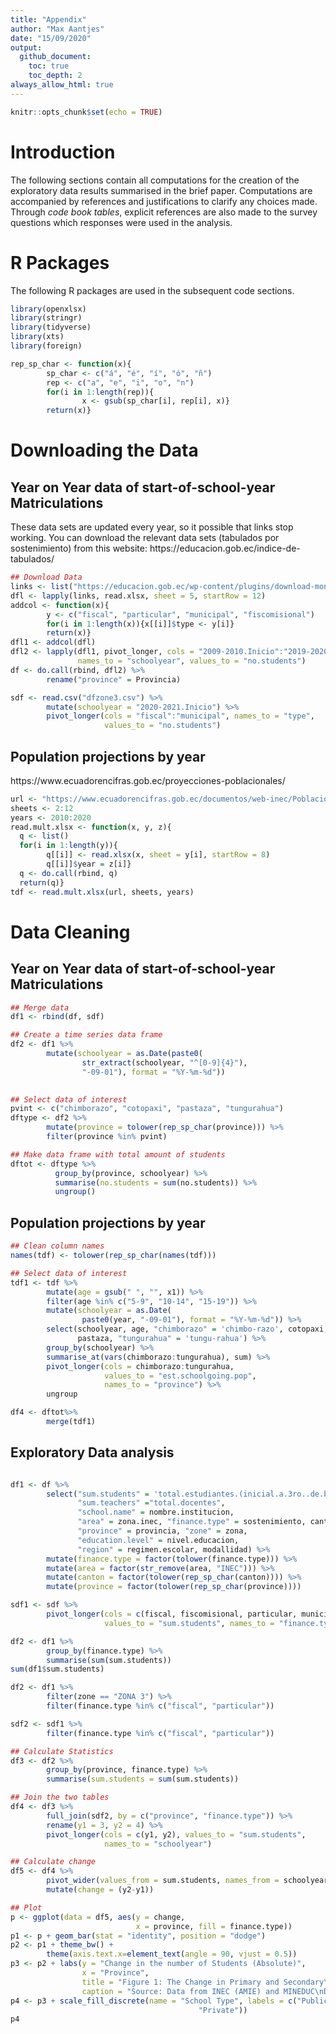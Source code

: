```yaml
---
title: "Appendix"
author: "Max Aantjes"
date: "15/09/2020"
output:
  github_document:
    toc: true
    toc_depth: 2
always_allow_html: true
---
```


```r
knitr::opts_chunk$set(echo = TRUE)
```

# Introduction
The following sections contain all computations for the creation of the exploratory data results summarised in the brief paper. Computations are accompanied by references and justifications to clarify any choices made. Through *code book tables*, explicit references are also made to the survey questions which responses were used in the analysis. 

# R Packages
The following R packages are used in the subsequent code sections. 
```r
library(openxlsx)
library(stringr)
library(tidyverse)
library(xts)
library(foreign)
```
 
```r
rep_sp_char <- function(x){
        sp_char <- c("á", "é", "í", "ó", "ñ")
        rep <- c("a", "e", "i", "o", "n")
        for(i in 1:length(rep)){
                x <- gsub(sp_char[i], rep[i], x)}
        return(x)}
```

# Downloading the Data
## Year on Year data of start-of-school-year Matriculations 
These data sets are updated every year, so it possible that links stop working. You can download the relevant data sets (tabulados por sostenimiento) from this website: https://educacion.gob.ec/indice-de-tabulados/

```r
## Download Data
links <- list("https://educacion.gob.ec/wp-content/plugins/download-monitor/download.php?id=15555", "https://educacion.gob.ec/wp-content/plugins/download-monitor/download.php?id=15556", "https://educacion.gob.ec/wp-content/plugins/download-monitor/download.php?id=15557", "https://educacion.gob.ec/wp-content/plugins/download-monitor/download.php?id=15558")
dfl <- lapply(links, read.xlsx, sheet = 5, startRow = 12)
addcol <- function(x){
        y <- c("fiscal", "particular", "municipal", "fiscomisional")
        for(i in 1:length(x)){x[[i]]$type <- y[i]}
        return(x)}
dfl1 <- addcol(dfl)
dfl2 <- lapply(dfl1, pivot_longer, cols = "2009-2010.Inicio":"2019-2020.Inicio",
               names_to = "schoolyear", values_to = "no.students")
df <- do.call(rbind, dfl2) %>%
        rename("province" = Provincia)
```

```r
sdf <- read.csv("dfzone3.csv") %>%
        mutate(schoolyear = "2020-2021.Inicio") %>%
        pivot_longer(cols = "fiscal":"municipal", names_to = "type",
                     values_to = "no.students")
```

## Population projections by year
https://www.ecuadorencifras.gob.ec/proyecciones-poblacionales/
```r
url <- "https://www.ecuadorencifras.gob.ec/documentos/web-inec/Poblacion_y_Demografia/Proyecciones_Poblacionales/PROYECCION_POR_EDADES_PROVINCIAS_2010-2020_Y_NACIONAL_2010-2020.xlsx"
sheets <- 2:12
years <- 2010:2020
read.mult.xlsx <- function(x, y, z){
  q <- list()
  for(i in 1:length(y)){
        q[[i]] <- read.xlsx(x, sheet = y[i], startRow = 8)
        q[[i]]$year = z[i]}
  q <- do.call(rbind, q)
  return(q)}
tdf <- read.mult.xlsx(url, sheets, years)
```

# Data Cleaning
## Year on Year data of start-of-school-year Matriculations
```r
## Merge data 
df1 <- rbind(df, sdf)
```

```r
## Create a time series data frame
df2 <- df1 %>%
        mutate(schoolyear = as.Date(paste0(
                str_extract(schoolyear, "^[0-9]{4}"), 
                "-09-01"), format = "%Y-%m-%d"))
        
```

```r
## Select data of interest
pvint <- c("chimborazo", "cotopaxi", "pastaza", "tungurahua")
dftype <- df2 %>%
        mutate(province = tolower(rep_sp_char(province))) %>%
        filter(province %in% pvint) 

## Make data frame with total amount of students
dftot <- dftype %>%
          group_by(province, schoolyear) %>%
          summarise(no.students = sum(no.students)) %>%
          ungroup()
```



## Population projections by year
```r
## Clean column names
names(tdf) <- tolower(rep_sp_char(names(tdf)))

## Select data of interest
tdf1 <- tdf %>%
        mutate(age = gsub(" ", "", x1)) %>%
        filter(age %in% c("5-9", "10-14", "15-19")) %>%
        mutate(schoolyear = as.Date(
                paste0(year, "-09-01"), format = "%Y-%m-%d")) %>%
        select(schoolyear, age, "chimborazo" = 'chimbo-razo', cotopaxi, 
               pastaza, "tungurahua" = 'tungu-rahua') %>%
        group_by(schoolyear) %>%
        summarise_at(vars(chimborazo:tungurahua), sum) %>%
        pivot_longer(cols = chimborazo:tungurahua, 
                     values_to = "est.schoolgoing.pop", 
                     names_to = "province") %>%
        ungroup
```

```r
df4 <- dftot%>%
        merge(tdf1)
```

## Exploratory Data analysis
```r

```

```r
df1 <- df %>%
        select("sum.students" = 'total.estudiantes.(inicial.a.3ro..de.bachillerato)', 
               "sum.teachers" ="total.docentes", 
               "school.name" = nombre.institucion, 
               "area" = zona.inec, "finance.type" = sostenimiento, canton, 
               "province" = provincia, "zone" = zona, 
               "education.level" = nivel.educacion,
               "region" = regimen.escolar, modallidad) %>%
        mutate(finance.type = factor(tolower(finance.type))) %>%
        mutate(area = factor(str_remove(area, "INEC"))) %>%
        mutate(canton = factor(tolower(rep_sp_char(canton)))) %>%
        mutate(province = factor(tolower(rep_sp_char(province))))

sdf1 <- sdf %>%
        pivot_longer(cols = c(fiscal, fiscomisional, particular, municipal),
                     values_to = "sum.students", names_to = "finance.type") 
```

```r
df2 <- df1 %>%
        group_by(finance.type) %>%
        summarise(sum(sum.students))
sum(df1$sum.students)
```


```r
df2 <- df1 %>%
        filter(zone == "ZONA 3") %>%
        filter(finance.type %in% c("fiscal", "particular"))

sdf2 <- sdf1 %>%
        filter(finance.type %in% c("fiscal", "particular"))

## Calculate Statistics
df3 <- df2 %>%
        group_by(province, finance.type) %>%
        summarise(sum.students = sum(sum.students))

## Join the two tables
df4 <- df3 %>%
        full_join(sdf2, by = c("province", "finance.type")) %>%
        rename(y1 = 3, y2 = 4) %>%
        pivot_longer(cols = c(y1, y2), values_to = "sum.students",
                     names_to = "schoolyear")

## Calculate change
df5 <- df4 %>%
        pivot_wider(values_from = sum.students, names_from = schoolyear) %>%
        mutate(change = (y2-y1))

## Plot
p <- ggplot(data = df5, aes(y = change, 
                            x = province, fill = finance.type))
p1 <- p + geom_bar(stat = "identity", position = "dodge")
p2 <- p1 + theme_bw() +
        theme(axis.text.x=element_text(angle = 90, vjust = 0.5))
p3 <- p2 + labs(y = "Change in the number of Students (Absolute)",
                x = "Province",
                title = "Figure 1: The Change in Primary and Secondary\nEducation Enrolment between 2019 and 2020 in Zone 3",
                caption = "Source: Data from INEC (AMIE) and MINEDUC\nData Summary by author (Max Aantjes)")
p4 <- p3 + scale_fill_discrete(name = "School Type", labels = c("Public",
                                          "Private"))
p4


```

